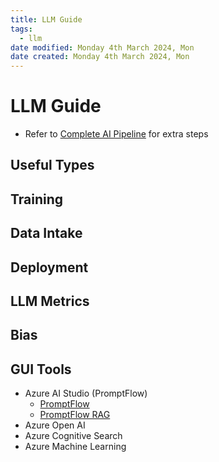 ```yaml
---
title: LLM Guide
tags:
  - llm
date modified: Monday 4th March 2024, Mon
date created: Monday 4th March 2024, Mon
---
```


# LLM Guide


- Refer to [Complete AI Pipeline](Complete%20AI%20Pipeline.qmd) for extra steps

## Useful Types

## Training

## Data Intake

## Deployment

## LLM Metrics

## Bias

## GUI Tools
- Azure AI Studio (PromptFlow)
	- [PromptFlow](https://learn.microsoft.com/en-us/azure/machine-learning/prompt-flow/overview-what-is-prompt-flow?view=azureml-api-2)
	- [PromptFlow RAG](https://learn.microsoft.com/en-us/azure/machine-learning/concept-retrieval-augmented-generation?view=azureml-api-2)
- Azure Open AI
- Azure Cognitive Search
- Azure Machine Learning

